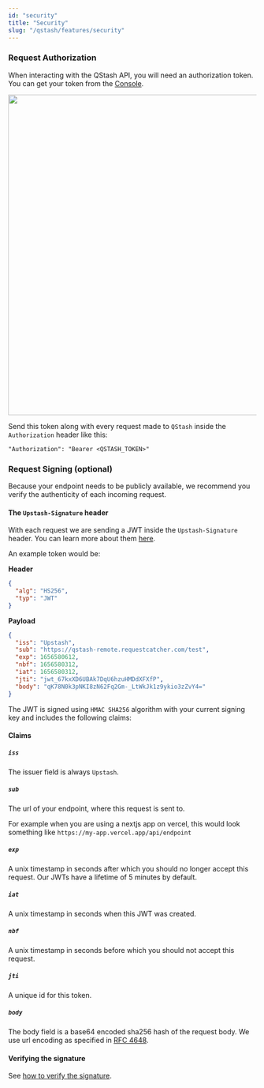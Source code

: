 ```yaml
---
id: "security"
title: "Security"
slug: "/qstash/features/security"
---
```


### Request Authorization

When interacting with the QStash API, you will need an authorization token. You
can get your token from the [Console](https://console.upstash.com/qstash).

<img class="ss" src="/img/qstash/rest_token.png" width="649" />

Send this token along with every request made to `QStash` inside the
`Authorization` header like this:

```
"Authorization": "Bearer <QSTASH_TOKEN>"
```

### Request Signing (optional)

Because your endpoint needs to be publicly available, we recommend you verify
the authenticity of each incoming request.

#### The `Upstash-Signature` header

With each request we are sending a JWT inside the `Upstash-Signature` header.
You can learn more about them [here](https://jwt.io).

An example token would be:

**Header**

```json
{
  "alg": "HS256",
  "typ": "JWT"
}
```

**Payload**

```json
{
  "iss": "Upstash",
  "sub": "https://qstash-remote.requestcatcher.com/test",
  "exp": 1656580612,
  "nbf": 1656580312,
  "iat": 1656580312,
  "jti": "jwt_67kxXD6UBAk7DqU6hzuHMDdXFXfP",
  "body": "qK78N0k3pNKI8zN62Fq2Gm-_LtWkJk1z9ykio3zZvY4="
}
```

The JWT is signed using `HMAC SHA256` algorithm with your current signing key
and includes the following claims:

#### Claims

##### `iss`

The issuer field is always `Upstash`.

##### `sub`

The url of your endpoint, where this request is sent to.

For example when you are using a nextjs app on vercel, this would look something
like `https://my-app.vercel.app/api/endpoint`

##### `exp`

A unix timestamp in seconds after which you should no longer accept this
request. Our JWTs have a lifetime of 5 minutes by default.

##### `iat`

A unix timestamp in seconds when this JWT was created.

##### `nbf`

A unix timestamp in seconds before which you should not accept this request.

##### `jti`

A unique id for this token.

##### `body`

The body field is a base64 encoded sha256 hash of the request body. We use url
encoding as specified in
[RFC 4648](https://datatracker.ietf.org/doc/html/rfc4648#section-5).

#### Verifying the signature

See [how to verify the signature](/qstash/howto/signature).
